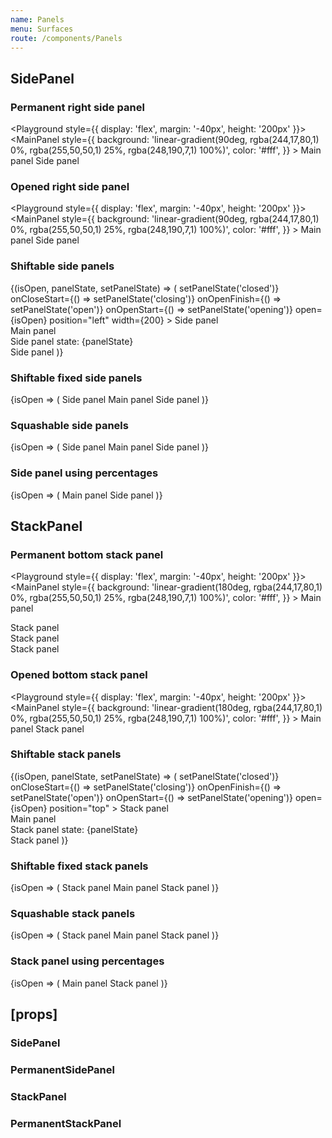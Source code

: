```yaml
---
name: Panels
menu: Surfaces
route: /components/Panels
---
```



<PageTitle src="components/Panels" title="Panels" />

## SidePanel

### Permanent right side panel

<Playground style={{ display: 'flex', margin: '-40px', height: '200px' }}>
  <PanelContainer orientation="vertical">
    <MainPanel
      style={{
        background: 'linear-gradient(90deg, rgba(244,17,80,1) 0%, rgba(255,50,50,1) 25%, rgba(248,190,7,1) 100%)',
        color: '#fff',
      }}
    >
      Main panel
    </MainPanel>
    <PermanentSidePanel position="right" width={200}>
      Side panel
    </PermanentSidePanel>
  </PanelContainer>
</Playground>

### Opened right side panel

<Playground style={{ display: 'flex', margin: '-40px', height: '200px' }}>
  <PanelContainer orientation="vertical">
    <MainPanel
      style={{
        background: 'linear-gradient(90deg, rgba(244,17,80,1) 0%, rgba(255,50,50,1) 25%, rgba(248,190,7,1) 100%)',
        color: '#fff',
      }}
    >
      Main panel
    </MainPanel>
    <SidePanel open position="right" width={200}>
      Side panel
    </SidePanel>
  </PanelContainer>
</Playground>

### Shiftable side panels

<Playground>
  <SidePanelDemo style={{ height: '200px' }}>
    {(isOpen, panelState, setPanelState) => (
      <PanelContainer orientation="vertical">
        <SidePanel
          onCloseFinish={() => setPanelState('closed')}
          onCloseStart={() => setPanelState('closing')}
          onOpenFinish={() => setPanelState('open')}
          onOpenStart={() => setPanelState('opening')}
          open={isOpen}
          position="left"
          width={200}
        >
          Side panel
        </SidePanel>
        <MainPanel
          style={{
            background: 'linear-gradient(90deg, rgba(244,17,80,1) 0%, rgba(255,50,50,1) 25%, rgba(248,190,7,1) 100%)',
            color: '#fff',
          }}
        >
          <div>Main panel</div>
          <div>Side panel state: {panelState}</div>
        </MainPanel>
        <SidePanel open={isOpen} position="right" width={200}>
          Side panel
        </SidePanel>
      </PanelContainer>
    )}
  </SidePanelDemo>
</Playground>

### Shiftable fixed side panels

<Playground>
  <SidePanelDemo style={{ height: '200px' }}>
    {isOpen => (
      <PanelContainer orientation="vertical">
        <SidePanel fixed open={isOpen} position="left" style={{ background: '#fff' }} width={200}>
          Side panel
        </SidePanel>
        <MainPanel
          style={{
            background: 'linear-gradient(90deg, rgba(244,17,80,1) 0%, rgba(255,50,50,1) 25%, rgba(248,190,7,1) 100%)',
            color: '#fff',
          }}
        >
          Main panel
        </MainPanel>
        <SidePanel fixed open={isOpen} position="right" style={{ background: '#fff' }} width={200}>
          Side panel
        </SidePanel>
      </PanelContainer>
    )}
  </SidePanelDemo>
</Playground>

### Squashable side panels

<Playground>
  <SidePanelDemo style={{ height: '200px' }}>
    {isOpen => (
      <PanelContainer orientation="vertical">
        <SidePanel
          fixed
          open={isOpen}
          position="left"
          style={{ background: '#fff' }}
          transition="squashable"
          width={200}
        >
          Side panel
        </SidePanel>
        <MainPanel
          style={{
            background: 'linear-gradient(90deg, rgba(244,17,80,1) 0%, rgba(255,50,50,1) 25%, rgba(248,190,7,1) 100%)',
            color: '#fff',
          }}
        >
          Main panel
        </MainPanel>
        <SidePanel
          fixed
          open={isOpen}
          position="right"
          style={{ background: '#fff' }}
          transition="squashable"
          width={200}
        >
          Side panel
        </SidePanel>
      </PanelContainer>
    )}
  </SidePanelDemo>
</Playground>

### Side panel using percentages

<Playground>
  <SidePanelDemo style={{ height: '200px' }}>
    {isOpen => (
      <PanelContainer orientation="vertical">
        <MainPanel
          style={{
            background: 'linear-gradient(90deg, rgba(244,17,80,1) 0%, rgba(255,50,50,1) 25%, rgba(248,190,7,1) 100%)',
            color: '#fff',
          }}
        >
          Main panel
        </MainPanel>
        <SidePanel fixed open={isOpen} position="right" style={{ background: '#fff' }} unit="percent" width={100}>
          Side panel
        </SidePanel>
      </PanelContainer>
    )}
  </SidePanelDemo>
</Playground>

## StackPanel

### Permanent bottom stack panel

<Playground style={{ display: 'flex', margin: '-40px', height: '200px' }}>
  <PanelContainer orientation="horizontal">
    <MainPanel
      style={{
        background: 'linear-gradient(180deg, rgba(244,17,80,1) 0%, rgba(255,50,50,1) 25%, rgba(248,190,7,1) 100%)',
        color: '#fff',
      }}
    >
      Main panel
    </MainPanel>
    <PermanentStackPanel position="bottom">
      <div>Stack panel</div>
      <div>Stack panel</div>
      <div>Stack panel</div>
    </PermanentStackPanel>
  </PanelContainer>
</Playground>

### Opened bottom stack panel

<Playground style={{ display: 'flex', margin: '-40px', height: '200px' }}>
  <PanelContainer orientation="horizontal">
    <MainPanel
      style={{
        background: 'linear-gradient(180deg, rgba(244,17,80,1) 0%, rgba(255,50,50,1) 25%, rgba(248,190,7,1) 100%)',
        color: '#fff',
      }}
    >
      Main panel
    </MainPanel>
    <StackPanel open height={100} position="bottom">
      Stack panel
    </StackPanel>
  </PanelContainer>
</Playground>

### Shiftable stack panels

<Playground>
  <StackPanelDemo style={{ height: '200px' }}>
    {(isOpen, panelState, setPanelState) => (
      <PanelContainer orientation="horizontal">
        <StackPanel
          height={50}
          onCloseFinish={() => setPanelState('closed')}
          onCloseStart={() => setPanelState('closing')}
          onOpenFinish={() => setPanelState('open')}
          onOpenStart={() => setPanelState('opening')}
          open={isOpen}
          position="top"
        >
          Stack panel
        </StackPanel>
        <MainPanel
          style={{
            background: 'linear-gradient(180deg, rgba(244,17,80,1) 0%, rgba(255,50,50,1) 25%, rgba(248,190,7,1) 100%)',
            color: '#fff',
          }}
        >
          <div>Main panel</div>
          <div>Stack panel state: {panelState}</div>
        </MainPanel>
        <StackPanel height={50} open={isOpen} position="bottom">
          Stack panel
        </StackPanel>
      </PanelContainer>
    )}
  </StackPanelDemo>
</Playground>

### Shiftable fixed stack panels

<Playground>
  <StackPanelDemo style={{ height: '200px' }}>
    {isOpen => (
      <PanelContainer orientation="horizontal">
        <StackPanel fixed height={50} open={isOpen} position="bottom" style={{ background: '#fff' }}>
          Stack panel
        </StackPanel>
        <MainPanel
          style={{
            background: 'linear-gradient(180deg, rgba(244,17,80,1) 0%, rgba(255,50,50,1) 25%, rgba(248,190,7,1) 100%)',
            color: '#fff',
          }}
        >
          Main panel
        </MainPanel>
        <StackPanel fixed height={50} open={isOpen} position="top" style={{ background: '#fff' }}>
          Stack panel
        </StackPanel>
      </PanelContainer>
    )}
  </StackPanelDemo>
</Playground>

### Squashable stack panels

<Playground>
  <StackPanelDemo style={{ height: '200px' }}>
    {isOpen => (
      <PanelContainer orientation="horizontal">
        <StackPanel height={50} open={isOpen} position="top" transition="squashable">
          Stack panel
        </StackPanel>
        <MainPanel
          style={{
            background: 'linear-gradient(180deg, rgba(244,17,80,1) 0%, rgba(255,50,50,1) 25%, rgba(248,190,7,1) 100%)',
            color: '#fff',
          }}
        >
          Main panel
        </MainPanel>
        <StackPanel height={50} open={isOpen} position="bottom" transition="squashable">
          Stack panel
        </StackPanel>
      </PanelContainer>
    )}
  </StackPanelDemo>
</Playground>

### Stack panel using percentages

<Playground>
  <StackPanelDemo style={{ height: '200px' }}>
    {isOpen => (
      <PanelContainer orientation="horizontal">
        <MainPanel
          style={{
            background: 'linear-gradient(180deg, rgba(244,17,80,1) 0%, rgba(255,50,50,1) 25%, rgba(248,190,7,1) 100%)',
            color: '#fff',
          }}
        >
          Main panel
        </MainPanel>
        <StackPanel height={100} open={isOpen} position="bottom" transition="squashable" unit="percent">
          Stack panel
        </StackPanel>
      </PanelContainer>
    )}
  </StackPanelDemo>
</Playground>

## \[props\]

### SidePanel

<Props of={SidePanel} />

### PermanentSidePanel

<Props of={PermanentSidePanel} />

### StackPanel

<Props of={StackPanel} />

### PermanentStackPanel

<Props of={PermanentStackPanel} />

